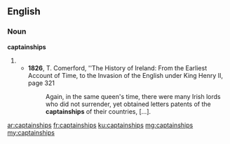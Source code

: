 ==English==

===Noun===
'''captainships'''
# {{plural of|captainship}}
#* '''1826''', T. Comerford, ''The History of Ireland: From the Earliest Account of Time, to the Invasion of the English under King Henry II, page 321
#*: Again, in the same queen's time, there were many Irish lords who did not surrender, yet obtained letters patents of the '''captainships''' of their countries, […].

[[ar:captainships]]
[[fr:captainships]]
[[ku:captainships]]
[[mg:captainships]]
[[my:captainships]]